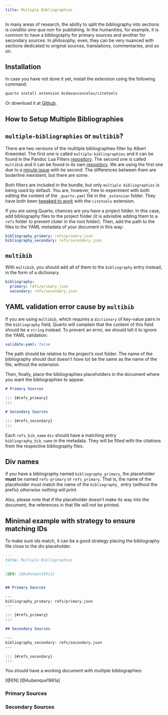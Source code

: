 ```yaml
---
title: Multiple Bibliographies
---
```



In many areas of research, the ability to split the bibliography into sections is *conditio sine qua non* for publishing. In the humanities, for example, it is common to have a bibliography for primary sources and another for secondary sources. In philosophy, even, they can be very nuanced with sections dedicated to original sources, translations, commentaries, and so on.

::: {.callout-tip collapse="false"}
## Installation

In case you have not done it yet, install the extension using the following command:

```bash
quarto install extension bcdavasconcelos/citetools
```

Or download it at [Github](bcdavasconcelos/citetools).
:::




## How to Setup Multiple Bibliographies


::: {.callout-note collapse="true"}
## `multiple-bibliographies` or `multibib`?
There are two versions of the multilple bibliographies filter by Albert Krewinkel. The first one is called `multiple-bibliographies` and it can be found in the Pandoc Lua Filters [repository](https://github.com/pandoc/lua-filters/tree/master/multiple-bibliographies). The second one is called `multibib` and it can be found in its own [repository](https://github.com/pandoc-ext/multibib). We are using the first one due to a [minute issue](https://github.com/pandoc-ext/multibib/issues/4#issue-1623925814) with he second. The differences between them are boderline inexistent, but there are some.

Both filters are included in the bundle, but only `multiple bibliographies` is being used by default. You are, however, free to experiment with both editing the content of the `_quarto.yaml` file in the `_extension` folder. They have both been [tweaked to work](https://github.com/bcdavasconcelos/citetools/blob/7ac1c6fd8c1d39db56ac5a41c037853cd76ac301/_extensions/citetools/multiple-bibliographies.lua#L66) with the `citetools` extension.
:::


If you are using Quarto, chances are you have a project folder. In this case, add bibliography files to the project folder (it is advisible adding them to a `refs` folder to prevent cluter in the root folder). Then, add the path to the files to the YAML metadata of your document in this way:

```yaml
bibliography_primary: refs/primary.json
bibliography_secondary: refs/secondary.json
```


::: {.callout-warning collapse="true"}
## `multibib`
With `multibib`, you should add all of them to the `bibliography` entry instead, in the form of a dictionary.
```yaml
bibliography:
  primary: refs/primary.json
  secondary: refs/secondary.json
```
::: {.callout-important collapse="true"}
## YAML validation error cause by `multibib`
If you are using `multibib`, which requires a `dictionary` of key-value pairs in the `bibliography` field, Quarto will complain that the content of this field should be a `string` instead. To prevent an error, we should tell it to ignore the YAML validation:

```yaml
validate-yaml: false
```
:::
:::



The path should be relative to the project's root folder. The name of the bibliography should (but doesn't *have to*) be the same as the name of the file, without the extension.

Then, finally, place the bibliographies placeholders in the document where you want the bibliographies to appear.

``` markdown
# Primary Sources

::: {#refs_primary}
:::

# Secondary Sources

::: {#refs_secondary}
:::
```

Each `refs_bib_name` `div` should have a matching entry `bibliography_bib_name` in the metadata. They will be filled with the citations from the respective bibliography files.

::: {.callout-important collapse="false"}
## Div names
if you have a bibliography named `bibliography_primary`, the placeholder **must** be named `refs-primary` or `refs_primary`. That is, the name of the placeholder must match the name of the `bibliography_` entry (without the prefix) *otherwise nothing will print*.


Also, please note that if the placeholder doesn't make its way into the document, the references in that file will not be printed.
:::



## Minimal example with strategy to ensure matching IDs

To make sure ids match, it can be a good strategy placing the bibliography file close to the div placeholder.

```markdown
---
title: Multiple Bibliographies
---

[@EN] [@Aubenque1961a]


## Primary Sources

---
bibliography_primary: refs/primary.json
---

::: {#refs_primary}
:::

## Secondary Sources

---
bibliography_secondary: refs/secondary.json
---

::: {#refs_secondary}
:::
```

You should have a working document with multiple bibliographies:


[@EN] [@Aubenque1961a]

### Primary Sources  {.appendix}
::: {#refs_primary}
:::
### Secondary Sources  {.appendix}
::: {#refs_secondary}
:::
